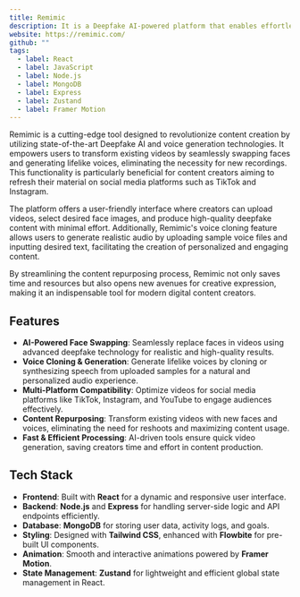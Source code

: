 ```yaml
---
title: Remimic
description: It is a Deepfake AI-powered platform that enables effortless face swap and voice cloning in videos.
website: https://remimic.com/
github: ""
tags:
  - label: React
  - label: JavaScript
  - label: Node.js
  - label: MongoDB
  - label: Express
  - label: Zustand
  - label: Framer Motion
---
```


Remimic is a cutting-edge tool designed to revolutionize content creation by utilizing state-of-the-art Deepfake AI and voice generation technologies. It empowers users to transform existing videos by seamlessly swapping faces and generating lifelike voices, eliminating the necessity for new recordings. This functionality is particularly beneficial for content creators aiming to refresh their material on social media platforms such as TikTok and Instagram.

The platform offers a user-friendly interface where creators can upload videos, select desired face images, and produce high-quality deepfake content with minimal effort. Additionally, Remimic's voice cloning feature allows users to generate realistic audio by uploading sample voice files and inputting desired text, facilitating the creation of personalized and engaging content.

By streamlining the content repurposing process, Remimic not only saves time and resources but also opens new avenues for creative expression, making it an indispensable tool for modern digital content creators.

## Features

- **AI-Powered Face Swapping**: Seamlessly replace faces in videos using advanced deepfake technology for realistic and high-quality results.
- **Voice Cloning & Generation**: Generate lifelike voices by cloning or synthesizing speech from uploaded samples for a natural and personalized audio experience.
- **Multi-Platform Compatibility**: Optimize videos for social media platforms like TikTok, Instagram, and YouTube to engage audiences effectively.
- **Content Repurposing**: Transform existing videos with new faces and voices, eliminating the need for reshoots and maximizing content usage.
- **Fast & Efficient Processing**: AI-driven tools ensure quick video generation, saving creators time and effort in content production.

## Tech Stack

- **Frontend**: Built with **React** for a dynamic and responsive user interface.
- **Backend**: **Node.js** and **Express** for handling server-side logic and API endpoints efficiently.
- **Database**: **MongoDB** for storing user data, activity logs, and goals.
- **Styling**: Designed with **Tailwind CSS**, enhanced with **Flowbite** for pre-built UI components.
- **Animation**:  Smooth and interactive animations powered by **Framer Motion**.
- **State Management**: **Zustand** for lightweight and efficient global state management in React.

